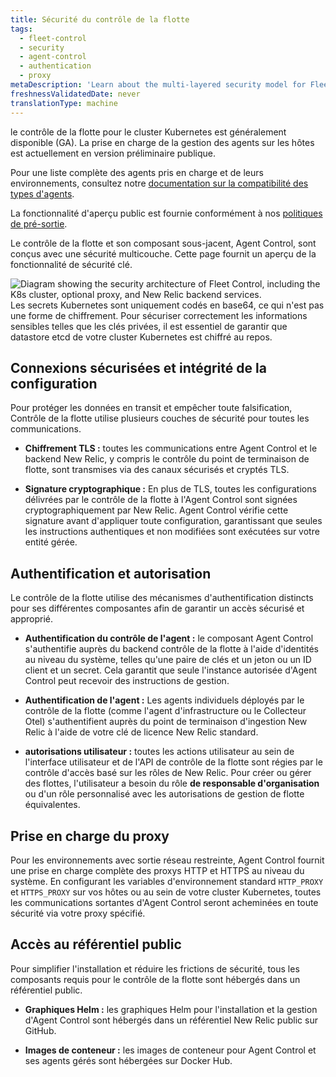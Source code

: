 ```yaml
---
title: Sécurité du contrôle de la flotte
tags:
  - fleet-control
  - security
  - agent-control
  - authentication
  - proxy
metaDescription: 'Learn about the multi-layered security model for Fleet Control and Agent Control, including authentication, encryption, proxy support, and configuration signing.'
freshnessValidatedDate: never
translationType: machine
---
```


<Callout title="fonctionnalité Disponibilité">
  le contrôle de la flotte pour le cluster Kubernetes est généralement disponible (GA). La prise en charge de la gestion des agents sur les hôtes est actuellement en version préliminaire publique.

  Pour une liste complète des agents pris en charge et de leurs environnements, consultez notre [documentation sur la compatibilité des types d&apos;agents](/docs/new-relic-control/agent-control/agent-types).

  La fonctionnalité d&apos;aperçu public est fournie conformément à nos [politiques de pré-sortie](/docs/licenses/license-information/referenced-policies/new-relic-pre-release-policy).
</Callout>

Le contrôle de la flotte et son composant sous-jacent, Agent Control, sont conçus avec une sécurité multicouche. Cette page fournit un aperçu de la fonctionnalité de sécurité clé.

<img title="Fleet Control security architecture" alt="Diagram showing the security architecture of Fleet Control, including the K8s cluster, optional proxy, and New Relic backend services." src="/images/fleet-control-security-diagram.webp" />

<Callout title="Important : Sécurisation des données au repos">
  Les secrets Kubernetes sont uniquement codés en base64, ce qui n&apos;est pas une forme de chiffrement. Pour sécuriser correctement les informations sensibles telles que les clés privées, il est essentiel de garantir que datastore etcd de votre cluster Kubernetes est chiffré au repos.
</Callout>

## Connexions sécurisées et intégrité de la configuration

Pour protéger les données en transit et empêcher toute falsification, Contrôle de la flotte utilise plusieurs couches de sécurité pour toutes les communications.

* **Chiffrement TLS :** toutes les communications entre Agent Control et le backend New Relic, y compris le contrôle du point de terminaison de flotte, sont transmises via des canaux sécurisés et cryptés TLS.

* **Signature cryptographique :** En plus de TLS, toutes les configurations délivrées par le contrôle de la flotte à l&apos;Agent Control sont signées cryptographiquement par New Relic. Agent Control vérifie cette signature avant d&apos;appliquer toute configuration, garantissant que seules les instructions authentiques et non modifiées sont exécutées sur votre entité gérée.

## Authentification et autorisation

Le contrôle de la flotte utilise des mécanismes d&apos;authentification distincts pour ses différentes composantes afin de garantir un accès sécurisé et approprié.

* **Authentification du contrôle de l&apos;agent :** le composant Agent Control s&apos;authentifie auprès du backend contrôle de la flotte à l&apos;aide d&apos;identités au niveau du système, telles qu&apos;une paire de clés et un jeton ou un ID client et un secret. Cela garantit que seule l&apos;instance autorisée d&apos;Agent Control peut recevoir des instructions de gestion.

* **Authentification de l&apos;agent :** Les agents individuels déployés par le contrôle de la flotte (comme l&apos;agent d&apos;infrastructure ou le Collecteur Otel) s&apos;authentifient auprès du point de terminaison d&apos;ingestion New Relic à l&apos;aide de votre clé de licence New Relic standard.

* **autorisations utilisateur :** toutes les actions utilisateur au sein de l&apos;interface utilisateur et de l&apos;API de contrôle de la flotte sont régies par le contrôle d&apos;accès basé sur les rôles de New Relic. Pour créer ou gérer des flottes, l&apos;utilisateur a besoin du rôle **de responsable d&apos;organisation** ou d&apos;un rôle personnalisé avec les autorisations de gestion de flotte équivalentes.

## Prise en charge du proxy

Pour les environnements avec sortie réseau restreinte, Agent Control fournit une prise en charge complète des proxys HTTP et HTTPS au niveau du système. En configurant les variables d&apos;environnement standard `HTTP_PROXY` et `HTTPS_PROXY` sur vos hôtes ou au sein de votre cluster Kubernetes, toutes les communications sortantes d&apos;Agent Control seront acheminées en toute sécurité via votre proxy spécifié.

## Accès au référentiel public

Pour simplifier l&apos;installation et réduire les frictions de sécurité, tous les composants requis pour le contrôle de la flotte sont hébergés dans un référentiel public.

* **Graphiques Helm :** les graphiques Helm pour l&apos;installation et la gestion d&apos;Agent Control sont hébergés dans un référentiel New Relic public sur GitHub.

* **Images de conteneur :** les images de conteneur pour Agent Control et ses agents gérés sont hébergées sur Docker Hub.